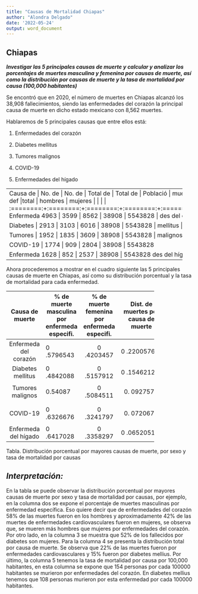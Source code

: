 ---
title: "Causas de Mortalidad Chiapas"
author: "Alondra Delgado"
date: '2022-05-24'
output: word_document
---

## Chiapas

***Investigar las 5 principales causas de muerte y calcular y analizar
los porcentajes de muertes masculina y femenina por causas de muerte,
así como la distribución por causas de muerte y la tasa de mortalidad
por causa (100,000 habitantes)***

Se encontró que en 2020, el número de muertes en Chiapas alcanzó los
38,908 fallecimientos, siendo las enfermedades del corazón la principal
causa de muerte en dicho estado mexicano con 8,562 muertes.

Hablaremos de 5 principales causas que entre ellos está:

1.  Enfermedades del corazón

2.  Diabetes mellitus

3.  Tumores malignos

4.  COVID-19

5.  Enfermedades del hígado

+----------+----------+----------+----------+----------+----------+
| Causa de | No. de   | No. de   | Total de | Total de | Població |
| muerte    def.      |def       | def      | def      |total     |
|            hombres  | mujeres  |          |          |          |
+:========:+:========:+:========:+:========:+:========:+:========:+
| Enfermeda  4963     | 3599     | 8562     | 38908    | 5543828  |
| des del      
| corazón       
+----------+----------+----------+----------+----------+----------+
| Diabetes  | 2913     | 3103     | 6016     | 38908    | 5543828  |
| mellitus |          |          |          |          |          |
+----------+----------+----------+----------+----------+----------+
| Tumores   | 1952     | 1835     | 3609     | 38908    | 5543828  |
| malignos |          |          |          |          |          |
+----------+----------+----------+----------+----------+----------+
| COVID-19   | 1774     | 909      | 2804     | 38908    | 5543828  |
+----------+----------+----------+----------+----------+----------+
| Enfermeda    1628     | 852      | 2537     | 38908    | 5543828  |
| des del     
| hígado 
+----------+----------+----------+----------+----------+----------+

Ahora procederemos a mostrar en el cuadro siguiente las 5 principales
causas de muerte en Chiapas, así como su distribución porcentual y la
tasa de mortalidad para cada enfermedad.

+----------+----------+----------+----------+------------+
| Causa de | %        | %        | Dist.    | Tasa de    |
| muerte   | de muerte| de muerte| de       | mortalidad |
|          | masculina| femenina | muertes  | por causas |
|          | por      | por      | por      | (100,000)  |
|          | enfermeda| enfermeda| causa de |            | 
|          | especifi.| especifi.| muerte   |            |
+:========:+==========+:========:+==========+:==========:+
| Enfermeda| 0        | 0        | 0        | 154.442    |
| del      | .5796543 | .4203457 | .2200576 |            |
| corazón  |          |          |          |            |
+----------+----------+----------+----------+------------+
| Diabetes | 0        | 0        | 0        | 108.5171   |
| mellitus | .4842088 | .5157912 | .1546212 |            |
+----------+----------+----------+----------+------------+
| Tumores  | 0.54087  | 0        | 0.       | 65.09942   |
| malignos |          | .5084511 | 09275727 |            |
+----------+----------+----------+----------+------------+
| COVID-19 | 0        | 0        | 0.       | 50.57877   |
|          | .6326676 | .3241797 | 07206744 |            |
+----------+----------+----------+----------+------------+
| Enfermeda| 0        | 0        | 0        | 45.7626    |
| del      | .6417028 | .3358297 | .0652051 |            |
| hígado   |          |          |          |            |
+----------+----------+----------+----------+------------+

Tabla. Distribución porcentual por mayores causas de muerte, por sexo y
tasa de mortalidad por causas

## ***Interpretación:***

En la tabla se puede observar la distribución porcentual por mayores causas de muerte por sexo y tasa de mortalidad por causas, por ejemplo, en la columna dos se expone el porcentaje de muertes masculinas por enfermedad específica. Eso quiere decir que de enfermedades del corazón 58% de las muertes fueron en los hombres y aproximadamente 42% de las muertes de enfermedades cardiovasculares fueron en mujeres, se observa que, se mueren más hombres que mujeres por enfermedades del corazón.
Por otro lado, en la columna 3 se muestra que 52% de los fallecidos por diabetes son mujeres. Para la columna 4 se presenta la distribución total por causa de muerte. Se observa que 22% de las muertes fueron por enfermedades cardiovasculares y 15% fueron por diabetes mellius. Por último, la columna 5 tenemos la tasa de mortalidad por causa por 100,000 habitantes, en esta columna se expone que 154 personas por cada 100000 habitantes se murieron por enfermedades del corazón.
En diabetes mellius tenemos que 108 personas murieron por esta
enfermedad por cada 100000 habitantes.